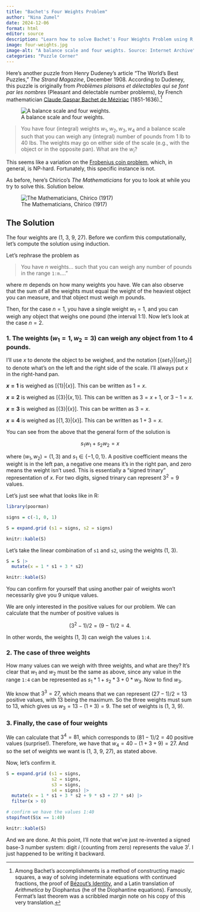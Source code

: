 ```yaml
---
title: "Bachet's Four Weights Problem"
author: "Nina Zumel"
date: 2024-12-06
format: html
editor: source
description: "Learn how to solve Bachet's Four Weights Problem using R, with code and explanations to measure weights from 1 to 40 efficiently."
image: four-weights.jpg
image-alt: "A balance scale and four weights. Source: Internet Archive"
categories: "Puzzle Corner"
---
```


Here's another puzzle from Henry Dudeney's article "The World's Best Puzzles," *The Strand Magazine*, December 1908.
According to Dudeney, this puzzle is originally from *Problèmes plaisans et délectables qui se font par les nombres* (Pleasant and delectable number problems), by French mathematician [Claude Gaspar Bachet de Méziriac](https://en.wikipedia.org/wiki/Claude_Gaspar_Bachet_de_M%C3%A9ziriac) (1851-1636).[^1]

[^1]: Among Bachet's accomplishments is a method of constructing magic squares, a way of solving indeterminate equations with continued fractions, the proof of [Bézout's Identity](https://en.wikipedia.org/wiki/Claude_Gaspar_Bachet_de_M%C3%A9ziriac), and a Latin translation of *Arithmetica* by Diophantus (he of the Diophantine equations). Famously, Fermat's last theorem was a scribbled margin note on his copy of this very translation.

![A balance scale and four weights.](four-weights.jpg){fig-alt="A balance scale and four weights. Source: Internet Archive"}

> You have four (integral) weights $w_1, w_2, w_3, w_4$ and a balance scale such that you can weigh any (integral) number of pounds from 1 lb to 40 lbs. The weights may go on either side of the scale (e.g., with the object or in the opposite pan). What are the $w_i$?

This seems like a variation on the [Frobenius coin problem](https://en.wikipedia.org/wiki/Coin_problem), which, in general, is NP-hard. Fortunately, this specific instance is not.

As before, here's Chirico's *The Mathematicians* for you to look at while you try to solve this. Solution below.

![The Mathematicians, Chirico (1917)](the-mathematicians-1917.jpg){fig-alt="The Mathematicians, Chirico (1917) source: WikiArt"}

## The Solution

The four weights are (1, 3, 9, 27). Before we confirm this computationally, let's compute the solution using induction.

Let's rephrase the problem as 

> You have $n$ weights... such that you can weigh any number of pounds in the range `1:m`...." 

where $m$ depends on how many weights you have. We can also observe that the sum of all the weights must equal the weight of the heaviest object you can measure, and that object must weigh $m$ pounds.

Then, for the case $n = 1$, you have a single weight $w_1 = 1$, and you can weigh any object that weighs one pound (the interval 1:1). Now let's look at the case $n=2$.

### 1. The weights $(w_1 = 1, w_2 = 3)$ can weigh any object from 1 to 4 pounds.

I'll use $x$ to denote the object to be weighed, and the notation $[\{set_1\} | \{set_2\}]$ to denote what's on the left and the right side of the scale. I'll always put $x$ in the right-hand pan.

**$x = 1$** is weighed as $[\{1\} | \{x\}]$. This can be written as $1 = x$.

**$x = 2$** is weighed as $[\{3\} | \{x, 1\}]$. This can be written as $3 = x + 1$, or $3 - 1 = x$.

**$x = 3$** is weighed as $[\{3\} | \{x\}]$. This can be written as $3 = x$.

**$x = 4$** is weighed as $[\{1, 3\} | \{x\}]$. This can be written as $1 + 3 = x$.

You can see from the above that the general form of the solution is

$$
s_1 w_1 + s_2 w_2 = x
$$

where $(w_1, w_2) = (1, 3)$ and $s_1 \in \{-1, 0, 1\}$. A positive coefficient means the weight is in the left pan, a negative one means it's in the right pan, and zero means the weight isn't used. This is essentially a "signed trinary" representation of $x$. For two digits, signed trinary can represent $3^2 = 9$ values.

Let's just see what that looks like in R:

```r
library(poorman)

signs = c(-1, 0, 1)

S = expand.grid (s1 = signs, s2 = signs)

knitr::kable(S)

```

Let's take the linear combination of `s1` and `s2`, using the weights (1, 3).

```r

S = S |>
  mutate(x = 1 * s1 + 3 * s2)

knitr::kable(S)

```

You can confirm for yourself that using another pair of weights won't necessarily give you 9 unique values.

We are only interested in the positive values for our problem. We can calculate that the number of positive values is

$$
(3^2 - 1)/2 = (9 - 1)/2 = 4.
$$


In other words, the weights (1, 3) can weigh the values `1:4`.

### 2. The case of three weights

How many values can we weigh with three weights, and what are they? It's clear that $w_1$ and $w_2$ must be the same as above, since any value in the range `1:4` can be represented as $s_1 * 1 + s_2 * 3 + 0 * w_3$. Now to find $w_3$.

We know that $3^3 = 27$, which means that we can represent $(27 - 1)/2 = 13$ positive values, with 13 being the maximum.
So the three weights must sum to 13, which gives us $w_3 = 13 - (1 + 3) = 9$. The set of weights is (1, 3, 9).

### 3. Finally, the case of four weights

We can calculate that $3^4 = 81$, which corresponds to $(81 - 1)/2 = 40$ positive values (surprise!). Therefore, we have that $w_4 = 40 - (1 + 3 + 9) = 27$. And so the set of weights we want is (1, 3, 9, 27), as stated above.

Now, let's confirm it.

```r
S = expand.grid (s1 = signs,
                 s2 = signs,
                 s3 = signs,
                 s4 = signs) |>
  mutate(x = 1 * s1 + 3 * s2 + 9 * s3 + 27 * s4) |>
  filter(x > 0)

# confirm we have the values 1:40
stopifnot(S$x == 1:40)

knitr::kable(S)
```

And we are done. At this point, I'll note that we've just re-invented a signed base-3 number system: digit $i$ (counting from zero) represents the value $3^i$. I just happened to be writing it backward.